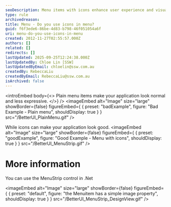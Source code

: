 ```yaml
---
seoDescription: Menu items with icons enhance user experience and visual appeal, making applications more expressive and engaging.
type: rule
archivedreason:
title: Menu - Do you use icons in menu?
guid: f6f3ede6-86be-4d83-b798-46f051054a6f
uri: menu-do-you-use-icons-in-menu
created: 2012-11-27T02:55:57.000Z
authors: []
related: []
redirects: []
lastUpdated: 2025-09-25T12:24:38.000Z
lastUpdatedBy: Chloe Lin [SSW]
lastUpdatedByEmail: chloelin@ssw.com.au
createdBy: RebeccaLiu
createdByEmail: RebeccaLiu@ssw.com.au
isArchived: false
---
```


<introEmbed
  body={<>
Plain menu items make your application look normal and less expressive.
  </>}
/>
<imageEmbed
  alt="Image"
  size="large"
  showBorder={false}
  figureEmbed={ {
    preset: "badExample",
    figure: "Bad Example - Plain menu",
    shouldDisplay: true
  } }
  src="/BetterUI_PlainMenu.gif"
/>

While icons can make your application look good.
<imageEmbed
  alt="Image"
  size="large"
  showBorder={false}
  figureEmbed={ {
    preset: "goodExample",
    figure: "Good Example - Menu with icons",
    shouldDisplay: true
  } }
  src="/BetterUI_MenuStrip.gif"
/>

# More information

You can use the MenuStrip control in .Net


<imageEmbed
  alt="Image"
  size="large"
  showBorder={false}
  figureEmbed={ {
    preset: "default",
    figure: "the Menuitem has a simple image property",
    shouldDisplay: true
  } }
  src="/BetterUI_MenuStrip_DesignView.gif"
/>
